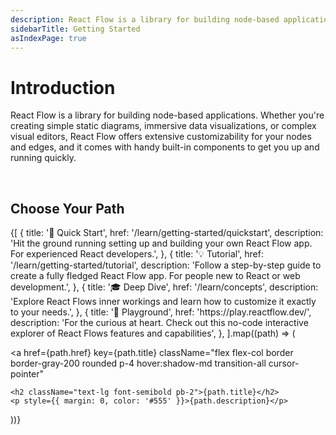 ```yaml
---
description: React Flow is a library for building node-based applications from static diagrams to complex editors. It comes with built-in plugins like a mini map and graph controls, and nodes and edges are highly customizable.
sidebarTitle: Getting Started
asIndexPage: true
---
```



# Introduction

React Flow is a library for building node-based applications. Whether you're creating simple static diagrams, immersive data visualizations, or complex visual editors, React Flow offers extensive customizability for your nodes and edges, and it comes with handy built-in components to get you up and running quickly.

<br />

<div className="rounded-md border overflow-hidden border-gray-200">
  <LiteYouTubeEmbed
    id="aUBWE41a900"
    title="React Flow in 60 seconds"
    style={{ width: '100%', height: '100%' }}
    poster="maxresdefault"
  />
</div>

## Choose Your Path

<div className='py-8 grid grid-cols-2 gap-8'> 
  {[
    {
      title: '🚀 Quick Start',
      href: '/learn/getting-started/quickstart',
      description:
        'Hit the ground running setting up and building your own React Flow app. For experienced React developers.',
    },
    {
      title: '💡 Tutorial',
      href: '/learn/getting-started/tutorial',
      description:
        'Follow a step-by-step guide to create a fully fledged React Flow app. For people new to React or web development.',
    },
    {
      title: '🎓 Deep Dive',
      href: '/learn/concepts',
      description:
        'Explore React Flows inner workings and learn how to customize it exactly to your needs.',
    },
    {
      title: '🏀 Playground',
      href: 'https://play.reactflow.dev/',
      description:
        'For the curious at heart. Check out this no-code interactive explorer of React Flows features and capabilities',
    },
  ].map((path) => (

  <a
    href={path.href}
    key={path.title}
    className="flex flex-col border border-gray-200 rounded p-4 hover:shadow-md transition-all cursor-pointer"
  >
    <h2 className="text-lg font-semibold pb-2">{path.title}</h2>
    <p style={{ margin: 0, color: '#555' }}>{path.description}</p>
  </a>
  ))}
</div>
